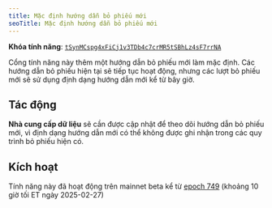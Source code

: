 ```yaml
---
title: Mặc định hướng dẫn bỏ phiếu mới
seoTitle: Mặc định hướng dẫn bỏ phiếu mới
---
```


**Khóa tính năng**:
[`tSynMCspg4xFiCj1v3TDb4c7crMR5tSBhLz4sF7rrNA`](https://explorer.solana.com/address/tSynMCspg4xFiCj1v3TDb4c7crMR5tSBhLz4sF7rrNA)

Cổng tính năng này thêm một hướng dẫn bỏ phiếu mới làm mặc định. Các hướng dẫn
bỏ phiếu hiện tại sẽ tiếp tục hoạt động, nhưng các lượt bỏ phiếu mới sẽ sử dụng
định dạng hướng dẫn mới kể từ bây giờ.

## Tác động

**Nhà cung cấp dữ liệu** sẽ cần được cập nhật để theo dõi hướng dẫn bỏ phiếu
mới, vì định dạng hướng dẫn mới có thể không được ghi nhận trong các quy trình
bỏ phiếu hiện có.

## Kích hoạt

Tính năng này đã hoạt động trên mainnet beta kể từ
[epoch 749](https://explorer.solana.com/epoch/748) (khoảng 10 giờ tối ET ngày
2025-02-27)
